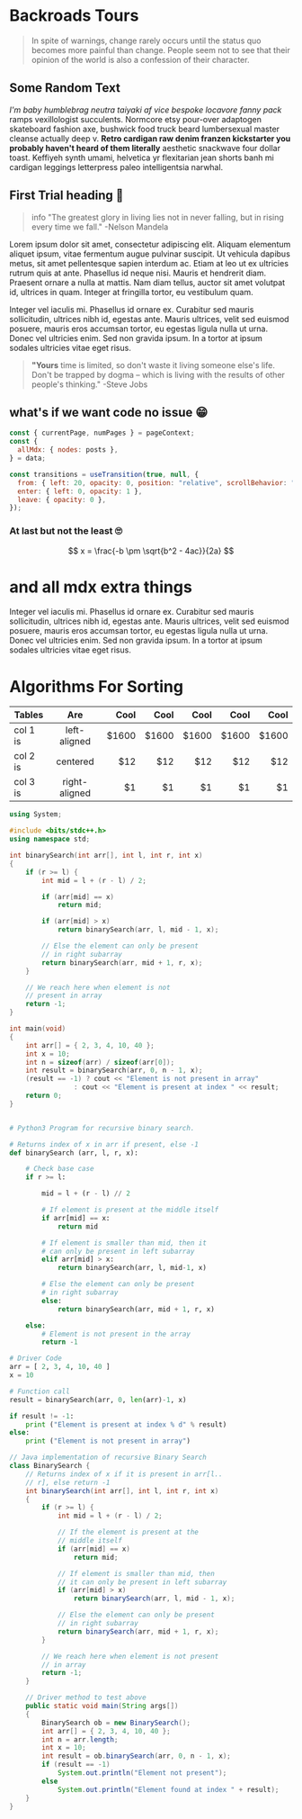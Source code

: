 
# Backroads Tours

<blockquote display="info">
  In spite of warnings, change rarely occurs until the status quo becomes more
  painful than change. People seem not to see that their opinion of the world is
  also a confession of their character.
</blockquote>

## Some Random Text

_I'm baby humblebrag neutra taiyaki af vice bespoke locavore fanny pack_ ramps vexillologist succulents. Normcore etsy pour-over adaptogen skateboard fashion axe, bushwick food truck beard lumbersexual master cleanse actually deep v. **Retro cardigan raw denim franzen kickstarter you probably haven't heard of them literally** aesthetic snackwave four dollar toast. Keffiyeh synth umami, helvetica yr flexitarian jean shorts banh mi cardigan leggings letterpress paleo intelligentsia narwhal.

## First Trial heading 🚀

<blockquote display="warning">
  info "The greatest glory in living lies not in never falling, but in rising
  every time we fall." -Nelson Mandela
</blockquote>

Lorem ipsum dolor sit amet, consectetur adipiscing elit. Aliquam elementum aliquet ipsum, vitae fermentum augue pulvinar suscipit. Ut vehicula dapibus metus, sit amet pellentesque sapien interdum ac. Etiam at leo ut ex ultricies rutrum quis at ante. Phasellus id neque nisi. Mauris et hendrerit diam. Praesent ornare a nulla at mattis. Nam diam tellus, auctor sit amet volutpat id, ultrices in quam. Integer at fringilla tortor, eu vestibulum quam.

Integer vel iaculis mi. Phasellus id ornare ex. Curabitur sed mauris sollicitudin, ultrices nibh id, egestas ante. Mauris ultrices, velit sed euismod posuere, mauris eros accumsan tortor, eu egestas ligula nulla ut urna. Donec vel ultricies enim. Sed non gravida ipsum. In a tortor at ipsum sodales ultricies vitae eget risus.

> **"Yours** time is limited, so don't waste it living someone else's life. Don't be
> trapped by dogma – which is living with the results of other people's
> thinking." -Steve Jobs

## what's if we want code no issue 😁

```jsx
const { currentPage, numPages } = pageContext;
const {
  allMdx: { nodes: posts },
} = data;

const transitions = useTransition(true, null, {
  from: { left: 20, opacity: 0, position: "relative", scrollBehavior: "none" },
  enter: { left: 0, opacity: 1 },
  leave: { opacity: 0 },
});
```

### At last but not the least 🙄

$$
 x = \frac{-b \pm \sqrt{b^2 - 4ac}}{2a}
$$

# and all mdx extra things

Integer vel iaculis mi. Phasellus id ornare ex. Curabitur sed mauris sollicitudin, ultrices nibh id, egestas ante. Mauris ultrices, velit sed euismod posuere, mauris eros accumsan tortor, eu egestas ligula nulla ut urna. Donec vel ultricies enim. Sed non gravida ipsum. In a tortor at ipsum sodales ultricies vitae eget risus.

# Algorithms For Sorting

| Tables   |      Are      |  Cool |  Cool |  Cool |  Cool |  Cool |
| -------- | :-----------: | ----: | ----: | ----: | ----: | ----: |
| col 1 is | left-aligned  | $1600 | $1600 | $1600 | $1600 | $1600 |
| col 2 is |   centered    |   $12 |   $12 |   $12 |   $12 |   $12 |
| col 3 is | right-aligned |    $1 |    $1 |    $1 |    $1 |    $1 |

<MultiCode>

```cpp
using System;

#include <bits/stdc++.h>
using namespace std;

int binarySearch(int arr[], int l, int r, int x)
{
	if (r >= l) {
		int mid = l + (r - l) / 2;

		if (arr[mid] == x)
			return mid;

		if (arr[mid] > x)
			return binarySearch(arr, l, mid - 1, x);

		// Else the element can only be present
		// in right subarray
		return binarySearch(arr, mid + 1, r, x);
	}

	// We reach here when element is not
	// present in array
	return -1;
}

int main(void)
{
	int arr[] = { 2, 3, 4, 10, 40 };
	int x = 10;
	int n = sizeof(arr) / sizeof(arr[0]);
	int result = binarySearch(arr, 0, n - 1, x);
	(result == -1) ? cout << "Element is not present in array"
				: cout << "Element is present at index " << result;
	return 0;
}

```

```python

# Python3 Program for recursive binary search.

# Returns index of x in arr if present, else -1
def binarySearch (arr, l, r, x):

	# Check base case
	if r >= l:

		mid = l + (r - l) // 2

		# If element is present at the middle itself
		if arr[mid] == x:
			return mid

		# If element is smaller than mid, then it
		# can only be present in left subarray
		elif arr[mid] > x:
			return binarySearch(arr, l, mid-1, x)

		# Else the element can only be present
		# in right subarray
		else:
			return binarySearch(arr, mid + 1, r, x)

	else:
		# Element is not present in the array
		return -1

# Driver Code
arr = [ 2, 3, 4, 10, 40 ]
x = 10

# Function call
result = binarySearch(arr, 0, len(arr)-1, x)

if result != -1:
	print ("Element is present at index % d" % result)
else:
	print ("Element is not present in array")

```

```java
// Java implementation of recursive Binary Search
class BinarySearch {
	// Returns index of x if it is present in arr[l..
	// r], else return -1
	int binarySearch(int arr[], int l, int r, int x)
	{
		if (r >= l) {
			int mid = l + (r - l) / 2;

			// If the element is present at the
			// middle itself
			if (arr[mid] == x)
				return mid;

			// If element is smaller than mid, then
			// it can only be present in left subarray
			if (arr[mid] > x)
				return binarySearch(arr, l, mid - 1, x);

			// Else the element can only be present
			// in right subarray
			return binarySearch(arr, mid + 1, r, x);
		}

		// We reach here when element is not present
		// in array
		return -1;
	}

	// Driver method to test above
	public static void main(String args[])
	{
		BinarySearch ob = new BinarySearch();
		int arr[] = { 2, 3, 4, 10, 40 };
		int n = arr.length;
		int x = 10;
		int result = ob.binarySearch(arr, 0, n - 1, x);
		if (result == -1)
			System.out.println("Element not present");
		else
			System.out.println("Element found at index " + result);
	}
}


```

</MultiCode>
